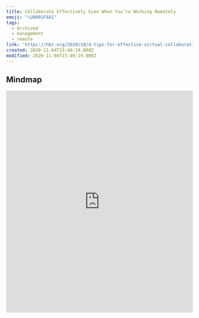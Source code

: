 ```yaml
---
title: Collaborate Effectively Even When You’re Working Remotely
emoji: "\U0001F4A1"
tags:
  - Archived
  - management
  - remote
link: 'https://hbr.org/2020/10/4-tips-for-effective-virtual-collaboration'
created: 2020-11-04T23:40:19.000Z
modified: 2020-11-04T23:40:19.000Z
---
```


## Mindmap

<iframe
  height="600"
  style="width: 100%;"
  scrolling="no"
  title="mindmap"
  src="https://gitmind.com/app/doc/6b045247dc5871af625435b21065dd9c"
  frameborder="no"
  allowtransparency="true"
  allowfullscreen="true"
/>

## Tip

Collaborate is especially difficult right now, when some, or all, of your team is working remotely. But there are steps you can take to ensure your team is effectively moving ahead in accomplishing group goals.

1. You may be tempted to set aside a specific time to do this, but you don't want to add to people already overcrowded schedules. <Highlight>Use existing meetings to brainstorem, set vision, aligh roles, or have other creative and strategic discussions</Highlight>. Set an agenda in advance, and assign someone to facilitate the meeting to keep the group on track and focus on decision-marking.

2. Also, <Highlight>remember that not every communication needs to happen in a meeting</Highlight>. When you can, <Box>use shared documents<</Box>> that can be updated and tracked by multiple people asychronously, and set clear deadline for the team to review.

3. You can also <Highlight>encourage people to work virtually 'side by side' to push forward a shared project</Highlight>. They might get on a video call to work together, so that they can easily stop and ask a question or requested feedback.

Working together well from afar is difficulty, but it's possible, with intentionality and focus.

## Translations

<details>
   <summary>🇨🇳</summary>
远程工作时也要有效协作


当你的团队中有些或全部成员都正在远程工作，协作就特别困难。不过，你也可以采取一些措施，以确保你的团队能够有效地完成团队目标。

1. 你可能希望为此预留一个特定的时间，但不希望将其加入已经过度拥挤的日程安排中。可以利用现有的会议来集思广益，设定远景，调整角色或进行其他创造性和战略性讨论。预先确定会议日程，并指派一名人员来协助会议，使团队保持在正轨上并专注于决策制定。

2. 与此同时，记住并非所有的沟通都需要在会议上进行。如果可以的话，使用可以由多人同步更新和跟踪的共享文档，并为团队设置明确的审阅时间。

3. 你还可以鼓励人们虚拟地'并肩作战'来推动共同的项目。通过视频通话，他们可以协同工作，这样他们就可以轻松的停下来，询问问题或者请求反馈。

远程合作很艰难，但是有目的性和专注度的时候是有可能实现的。

</details>

